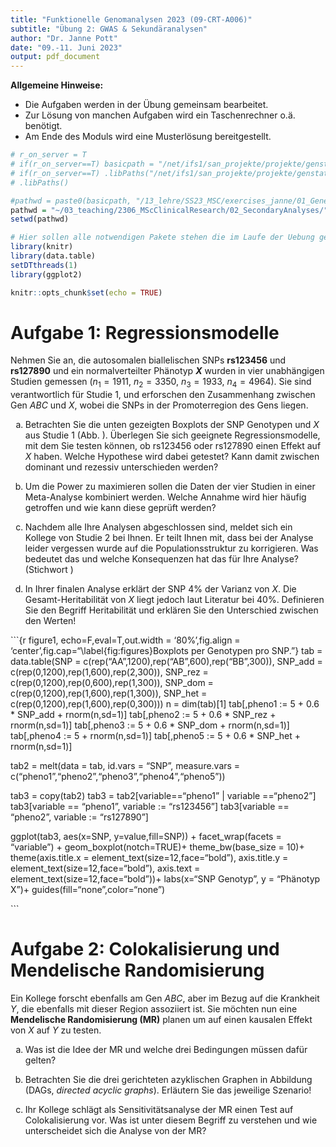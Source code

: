 ```yaml
---
title: "Funktionelle Genomanalysen 2023 (09-CRT-A006)"
subtitle: "Übung 2: GWAS & Sekundäranalysen" 
author: "Dr. Janne Pott"
date: "09.-11. Juni 2023"
output: pdf_document
---
```


**Allgemeine Hinweise:**

* Die Aufgaben werden in der Übung gemeinsam bearbeitet. 
* Zur Lösung von manchen Aufgaben wird ein Taschenrechner o.ä. benötigt. 
* Am Ende des Moduls wird eine Musterlösung bereitgestellt. 

```r
# r_on_server = T
# if(r_on_server==T) basicpath = "/net/ifs1/san_projekte/projekte/genstat/"  else basicpath =  "J:/genstat/"
# if(r_on_server==T) .libPaths("/net/ifs1/san_projekte/projekte/genstat/07_programme/rpackages/angmar//") else .libPaths("C:/userprograms/downloaded_Rpackages")
# .libPaths()

#pathwd = paste0(basicpath, "/13_lehre/SS23_MSC/exercises_janne/01_GeneticalStatistics/")
pathwd = "~/03_teaching/2306_MScClinicalResearch/02_SecondaryAnalyses/"
setwd(pathwd)

# Hier sollen alle notwendigen Pakete stehen die im Laufe der Uebung genutzt werden
library(knitr)
library(data.table)
setDTthreads(1)
library(ggplot2)

knitr::opts_chunk$set(echo = TRUE)

```


# Aufgabe 1: Regressionsmodelle

Nehmen Sie an, die autosomalen biallelischen SNPs **rs123456** und **rs127890** und ein normalverteilter Phänotyp **$X$** wurden in vier unabhängigen Studien gemessen ($n_1 = 1911$, $n_2 = 3350$, $n_3 = 1933$, $n_4 = 4964$). Sie sind verantwortlich für Studie 1, und erforschen den Zusammenhang zwischen Gen $ABC$ und $X$, wobei die SNPs in der Promoterregion des Gens liegen. 

a) Betrachten Sie die unten gezeigten Boxplots der SNP Genotypen und $X$ aus Studie 1 (Abb. \ref{fig:figure1}). Überlegen Sie sich geeignete Regressionsmodelle, mit dem Sie testen können, ob rs123456 oder rs127890 einen Effekt auf $X$ haben. Welche Hypothese wird dabei getestet? Kann damit zwischen dominant und rezessiv unterschieden werden?

b) Um die Power zu maximieren sollen die Daten der vier Studien in einer Meta-Analyse kombiniert werden. Welche Annahme wird hier häufig getroffen und wie kann diese geprüft werden? 

c) Nachdem alle Ihre Analysen abgeschlossen sind, meldet sich ein Kollege von Studie 2 bei Ihnen. Er teilt Ihnen mit, dass bei der Analyse leider vergessen wurde auf die Populationsstruktur zu korrigieren. Was bedeutet das und welche Konsequenzen hat das für Ihre Analyse? (Stichwort \textbf{Stratifikationsbias})

d) In Ihrer finalen Analyse erklärt der SNP 4\% der Varianz von $X$. Die Gesamt-Heritabilität von $X$ liegt jedoch laut Literatur bei 40\%. Definieren Sie den Begriff Heritabilität und erklären Sie den Unterschied zwischen den Werten!

```{r figure1, echo=F,eval=T,out.width = '80%',fig.align = 'center',fig.cap="\\label{fig:figures}Boxplots per Genotypen pro SNP."}
tab = data.table(SNP = c(rep("AA",1200),rep("AB",600),rep("BB",300)),
                 SNP_add = c(rep(0,1200),rep(1,600),rep(2,300)),
                 SNP_rez = c(rep(0,1200),rep(0,600),rep(1,300)),
                 SNP_dom = c(rep(0,1200),rep(1,600),rep(1,300)),
                 SNP_het = c(rep(0,1200),rep(1,600),rep(0,300)))
n = dim(tab)[1]
tab[,pheno1 := 5 + 0.6 * SNP_add + rnorm(n,sd=1)]
tab[,pheno2 := 5 + 0.6 * SNP_rez + rnorm(n,sd=1)]
tab[,pheno3 := 5 + 0.6 * SNP_dom + rnorm(n,sd=1)]
tab[,pheno4 := 5 + rnorm(n,sd=1)]
tab[,pheno5 := 5 + 0.6 * SNP_het + rnorm(n,sd=1)]

tab2 = melt(data = tab,
            id.vars = "SNP",
            measure.vars = c("pheno1","pheno2","pheno3","pheno4","pheno5"))

tab3 = copy(tab2)
tab3 = tab2[variable=="pheno1" | variable =="pheno2"]
tab3[variable == "pheno1", variable := "rs123456"]
tab3[variable == "pheno2", variable := "rs127890"]

ggplot(tab3, aes(x=SNP, y=value,fill=SNP)) + 
  facet_wrap(facets = "variable") +
  geom_boxplot(notch=TRUE)+
  theme_bw(base_size = 10)+
  theme(axis.title.x = element_text(size=12,face="bold"),
        axis.title.y = element_text(size=12,face="bold"),
        axis.text = element_text(size=12,face="bold"))+
  labs(x="SNP Genotyp", 
       y = "Phänotyp X")+
  guides(fill="none",color="none")

```

\newpage

# Aufgabe 2: Colokalisierung und Mendelische Randomisierung

Ein Kollege forscht ebenfalls am Gen $ABC$, aber im Bezug auf die Krankheit $Y$, die ebenfalls mit dieser Region assoziiert ist. Sie möchten nun eine **Mendelische Randomisierung (MR)** planen um auf einen kausalen Effekt von $X$ auf $Y$ zu testen. 

a) Was ist die Idee der MR und welche drei Bedingungen müssen dafür gelten?

b) Betrachten Sie die drei gerichteten azyklischen Graphen in Abbildung \ref{fig:DAGs} (DAGs, *directed acyclic graphs*). Erläutern Sie das jeweilige Szenario!

c) Ihr Kollege schlägt als Sensitivitätsanalyse der MR einen Test auf Colokalisierung vor. Was ist unter diesem Begriff zu verstehen und wie unterscheidet sich die Analyse von der MR?

\begin{figure}[h]
\begin{center}
\includegraphics[width=0.8\textwidth]{../figures/Exercise22_DAGs.jpg}
\caption{Drei DAGs}
\label{fig:DAGs}
\end{center}
\end{figure}

